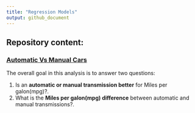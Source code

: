 ---
title: "Regression Models"
output: github_document
---

## Repository content:

### [Automatic Vs Manual Cars](XXXXX)

The overall goal in this analysis is to answer two questions:

1. Is an **automatic or manual transmission better** for Miles per galon(mpg)?.
2. What is the **Miles per galon(mpg) difference** between automatic and manual transmissions?.